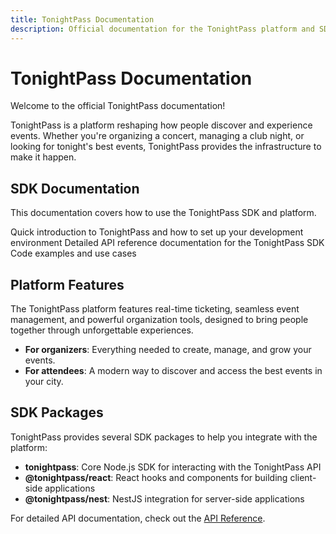 ```yaml
---
title: TonightPass Documentation
description: Official documentation for the TonightPass platform and SDK
---
```


# TonightPass Documentation

Welcome to the official TonightPass documentation! 

TonightPass is a platform reshaping how people discover and experience events. Whether you're organizing a concert, managing a club night, or looking for tonight's best events, TonightPass provides the infrastructure to make it happen.

## SDK Documentation

This documentation covers how to use the TonightPass SDK and platform. 

<Cards>
  <Card title="Getting Started" href="/docs/getting-started">
    Quick introduction to TonightPass and how to set up your development environment
  </Card>
  <Card title="API Reference" href="/api-reference">
    Detailed API reference documentation for the TonightPass SDK
  </Card>
  <Card title="Examples" href="/docs/examples">
    Code examples and use cases
  </Card>
</Cards>

## Platform Features

The TonightPass platform features real-time ticketing, seamless event management, and powerful organization tools, designed to bring people together through unforgettable experiences.

- **For organizers**: Everything needed to create, manage, and grow your events.
- **For attendees**: A modern way to discover and access the best events in your city.

## SDK Packages

TonightPass provides several SDK packages to help you integrate with the platform:

- **tonightpass**: Core Node.js SDK for interacting with the TonightPass API
- **@tonightpass/react**: React hooks and components for building client-side applications
- **@tonightpass/nest**: NestJS integration for server-side applications

For detailed API documentation, check out the [API Reference](/api-reference).